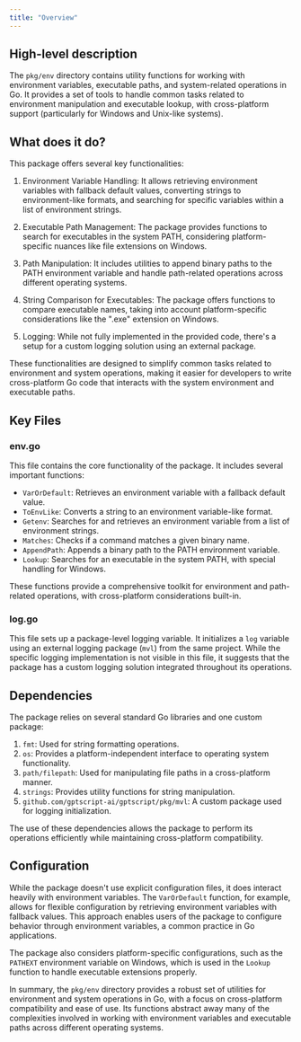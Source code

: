 ```yaml
---
title: "Overview"
---
```


## High-level description
The `pkg/env` directory contains utility functions for working with environment variables, executable paths, and system-related operations in Go. It provides a set of tools to handle common tasks related to environment manipulation and executable lookup, with cross-platform support (particularly for Windows and Unix-like systems).

## What does it do?
This package offers several key functionalities:

1. Environment Variable Handling: It allows retrieving environment variables with fallback default values, converting strings to environment-like formats, and searching for specific variables within a list of environment strings.

2. Executable Path Management: The package provides functions to search for executables in the system PATH, considering platform-specific nuances like file extensions on Windows.

3. Path Manipulation: It includes utilities to append binary paths to the PATH environment variable and handle path-related operations across different operating systems.

4. String Comparison for Executables: The package offers functions to compare executable names, taking into account platform-specific considerations like the ".exe" extension on Windows.

5. Logging: While not fully implemented in the provided code, there's a setup for a custom logging solution using an external package.

These functionalities are designed to simplify common tasks related to environment and system operations, making it easier for developers to write cross-platform Go code that interacts with the system environment and executable paths.

## Key Files

### env.go
This file contains the core functionality of the package. It includes several important functions:

- `VarOrDefault`: Retrieves an environment variable with a fallback default value.
- `ToEnvLike`: Converts a string to an environment variable-like format.
- `Getenv`: Searches for and retrieves an environment variable from a list of environment strings.
- `Matches`: Checks if a command matches a given binary name.
- `AppendPath`: Appends a binary path to the PATH environment variable.
- `Lookup`: Searches for an executable in the system PATH, with special handling for Windows.

These functions provide a comprehensive toolkit for environment and path-related operations, with cross-platform considerations built-in.

### log.go
This file sets up a package-level logging variable. It initializes a `log` variable using an external logging package (`mvl`) from the same project. While the specific logging implementation is not visible in this file, it suggests that the package has a custom logging solution integrated throughout its operations.

## Dependencies
The package relies on several standard Go libraries and one custom package:

1. `fmt`: Used for string formatting operations.
2. `os`: Provides a platform-independent interface to operating system functionality.
3. `path/filepath`: Used for manipulating file paths in a cross-platform manner.
4. `strings`: Provides utility functions for string manipulation.
5. `github.com/gptscript-ai/gptscript/pkg/mvl`: A custom package used for logging initialization.

The use of these dependencies allows the package to perform its operations efficiently while maintaining cross-platform compatibility.

## Configuration
While the package doesn't use explicit configuration files, it does interact heavily with environment variables. The `VarOrDefault` function, for example, allows for flexible configuration by retrieving environment variables with fallback values. This approach enables users of the package to configure behavior through environment variables, a common practice in Go applications.

The package also considers platform-specific configurations, such as the `PATHEXT` environment variable on Windows, which is used in the `Lookup` function to handle executable extensions properly.

In summary, the `pkg/env` directory provides a robust set of utilities for environment and system operations in Go, with a focus on cross-platform compatibility and ease of use. Its functions abstract away many of the complexities involved in working with environment variables and executable paths across different operating systems.